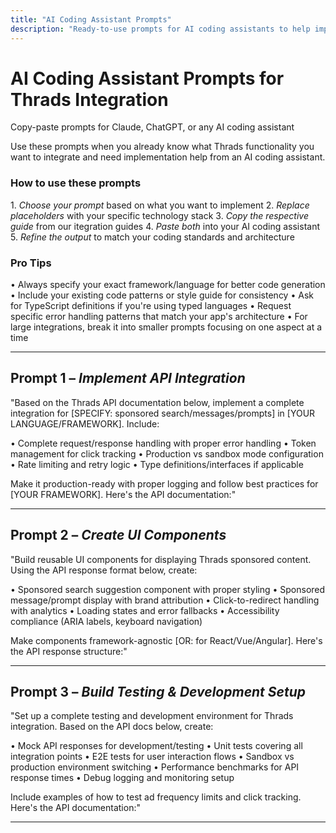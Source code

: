 ```yaml
---
title: "AI Coding Assistant Prompts"
description: "Ready-to-use prompts for AI coding assistants to help implement Thrads API integration"
---
```


# AI Coding Assistant Prompts for Thrads Integration

Copy-paste prompts for Claude, ChatGPT, or any AI coding assistant

Use these prompts when you already know what Thrads functionality you want to integrate and need implementation help from an AI coding assistant.

### How to use these prompts

1.⁠ ⁠*Choose your prompt* based on what you want to implement
2.⁠ ⁠*Replace placeholders* with your specific technology stack
3.⁠ ⁠*Copy the respective guide* from our itegration guides
4.⁠ ⁠*Paste both* into your AI coding assistant
5.⁠ ⁠*Refine the output* to match your coding standards and architecture

### Pro Tips

•⁠  ⁠Always specify your exact framework/language for better code generation
•⁠  ⁠Include your existing code patterns or style guide for consistency
•⁠  ⁠Ask for TypeScript definitions if you're using typed languages
•⁠  ⁠Request specific error handling patterns that match your app's architecture
•⁠  ⁠For large integrations, break it into smaller prompts focusing on one aspect at a time

---

## Prompt&nbsp;1 – *Implement API Integration*

"Based on the Thrads API documentation below, implement a complete integration for [SPECIFY: sponsored search/messages/prompts] in [YOUR LANGUAGE/FRAMEWORK]. Include:

•⁠  ⁠Complete request/response handling with proper error handling
•⁠  ⁠Token management for click tracking
•⁠  ⁠Production vs sandbox mode configuration
•⁠  ⁠Rate limiting and retry logic
•⁠  ⁠Type definitions/interfaces if applicable

Make it production-ready with proper logging and follow best practices for [YOUR FRAMEWORK]. Here's the API documentation:"

---

## Prompt&nbsp;2 – *Create UI Components*

"Build reusable UI components for displaying Thrads sponsored content. Using the API response format below, create:

•⁠  ⁠Sponsored search suggestion component with proper styling
•⁠  ⁠Sponsored message/prompt display with brand attribution
•⁠  ⁠Click-to-redirect handling with analytics
•⁠  ⁠Loading states and error fallbacks
•⁠  ⁠Accessibility compliance (ARIA labels, keyboard navigation)

Make components framework-agnostic [OR: for React/Vue/Angular]. Here's the API response structure:"

---

## Prompt&nbsp;3 – *Build Testing & Development Setup*

"Set up a complete testing and development environment for Thrads integration. Based on the API docs below, create:

•⁠  ⁠Mock API responses for development/testing
•⁠  ⁠Unit tests covering all integration points
•⁠  ⁠E2E tests for user interaction flows
•⁠  ⁠Sandbox vs production environment switching
•⁠  ⁠Performance benchmarks for API response times
•⁠  ⁠Debug logging and monitoring setup

Include examples of how to test ad frequency limits and click tracking. Here's the API documentation:"

---